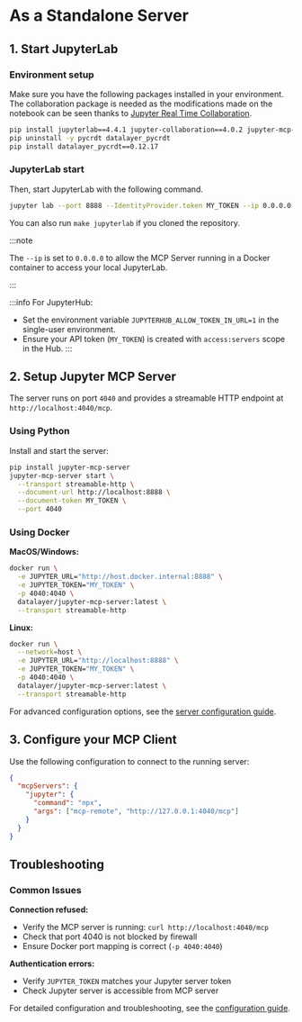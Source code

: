 # As a Standalone Server

## 1. Start JupyterLab

### Environment setup

Make sure you have the following packages installed in your environment. The collaboration package is needed as the modifications made on the notebook can be seen thanks to [Jupyter Real Time Collaboration](https://jupyterlab.readthedocs.io/en/stable/user/rtc.html).

```bash
pip install jupyterlab==4.4.1 jupyter-collaboration==4.0.2 jupyter-mcp-tools>=0.1.4 ipykernel
pip uninstall -y pycrdt datalayer_pycrdt
pip install datalayer_pycrdt==0.12.17
```

### JupyterLab start

Then, start JupyterLab with the following command.

```bash
jupyter lab --port 8888 --IdentityProvider.token MY_TOKEN --ip 0.0.0.0
```

You can also run `make jupyterlab` if you cloned the repository.

:::note

The `--ip` is set to `0.0.0.0` to allow the MCP Server running in a Docker container to access your local JupyterLab.

:::

:::info
For JupyterHub:
- Set the environment variable `JUPYTERHUB_ALLOW_TOKEN_IN_URL=1` in the single-user environment.
- Ensure your API token (`MY_TOKEN`) is created with `access:servers` scope in the Hub.
:::

## 2. Setup Jupyter MCP Server

The server runs on port `4040` and provides a streamable HTTP endpoint at `http://localhost:4040/mcp`.

### Using Python

Install and start the server:

```bash
pip install jupyter-mcp-server
jupyter-mcp-server start \
  --transport streamable-http \
  --document-url http://localhost:8888 \
  --document-token MY_TOKEN \
  --port 4040
```

### Using Docker

**MacOS/Windows:**
```bash
docker run \
  -e JUPYTER_URL="http://host.docker.internal:8888" \
  -e JUPYTER_TOKEN="MY_TOKEN" \
  -p 4040:4040 \
  datalayer/jupyter-mcp-server:latest \
  --transport streamable-http
```

**Linux:**
```bash
docker run \
  --network=host \
  -e JUPYTER_URL="http://localhost:8888" \
  -e JUPYTER_TOKEN="MY_TOKEN" \
  -p 4040:4040 \
  datalayer/jupyter-mcp-server:latest \
  --transport streamable-http
```

For advanced configuration options, see the [server configuration guide](/configure).

<!--

## Run with Smithery

To install Jupyter MCP Server for Claude Desktop automatically via [Smithery](https://smithery.ai/server/@datalayer/jupyter-mcp-server):

```bash
npx -y @smithery/cli install @datalayer/jupyter-mcp-server --client claude
```

-->

## 3. Configure your MCP Client

Use the following configuration to connect to the running server:

```json
{
  "mcpServers": {
    "jupyter": {
      "command": "npx",
      "args": ["mcp-remote", "http://127.0.0.1:4040/mcp"]
    }
  }
}
```

## Troubleshooting

### Common Issues

**Connection refused:**
- Verify the MCP server is running: `curl http://localhost:4040/mcp`
- Check that port 4040 is not blocked by firewall
- Ensure Docker port mapping is correct (`-p 4040:4040`)

**Authentication errors:**
- Verify `JUPYTER_TOKEN` matches your Jupyter server token
- Check Jupyter server is accessible from MCP server

For detailed configuration and troubleshooting, see the [configuration guide](/configure).
